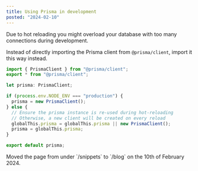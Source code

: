 ```yaml
---
title: Using Prisma in development
posted: "2024-02-10"
---
```


Due to hot reloading you might overload your database with too many connections during development.

Instead of directly importing the Prisma client from `@prisma/client`, import it this way instead.

```typescript
import { PrismaClient } from "@prisma/client";
export * from "@prisma/client";

let prisma: PrismaClient;

if (process.env.NODE_ENV === "production") {
  prisma = new PrismaClient();
} else {
  // Ensure the prisma instance is re-used during hot-reloading
  // Otherwise, a new client will be created on every reload
  globalThis.prisma = globalThis.prisma || new PrismaClient();
  prisma = globalThis.prisma;
}

export default prisma;
```

<Callout>
  Moved the page from under `/snippets` to `/blog` on the 10th of February 2024.
</Callout>
